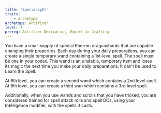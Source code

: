 ```yaml
---
title: 'Spellwright'
traits:
    - archetype
archetype: Artificer
level: 4
prereq: Artificer Dedication, Expert in Crafting
---
```


You have a small supply of special Eberron dragonshards that are capable changing their properties. Each day during your daily preparations, you can create a single temporary wand containing a 1st-level spell. The spell must be one in your codex. This wand is an unstable, temporary item and loses its magic the next time you make your daily preparations. It can't be used to Learn the Spell.

At 6th level, you can create a second wand which contains a 2nd level spell. At 8th level, you can create a third wan which contains a 3rd level spell.

Additionally, when you use wands and scrolls that you have tricked, you are considered trained for spell attack rolls and spell DCs, using your Intelligence modifier, with the spells it casts.